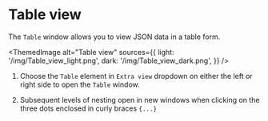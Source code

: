 # Table view

The `Table` window allows you to view JSON data in a table form.


<ThemedImage
  alt="Table view"
  sources={{
    light: '/img/Table_view_light.png',
    dark: '/img/Table_view_dark.png',
  }}
/>

1. Choose the `Table` element in `Extra view` dropdown on either the left or right side to open the `Table` window.

2. Subsequent levels of nesting open in new windows when clicking on the three dots enclosed in curly braces `{...}`
